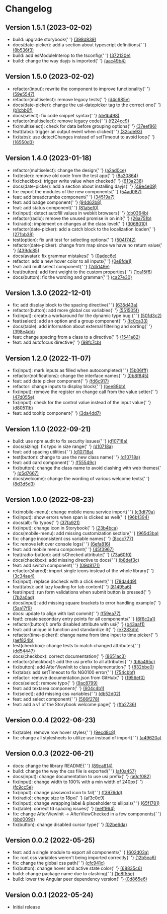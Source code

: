 
<Meta title="Changelog" />

<style>{`
  .title {
    color: #292729;
    font-size: 1.875rem;
    font-weight: 600;
    margin-bottom: 32px;
  }

  .sub-title {
    border: none;
    color: #292729;
    font-size: 1.5rem;
    font-weight: 600;
    margin-bottom: 8px;
  }

  .sub-title__date {
  color: #717073;
    font-size: 1.125rem;
  }

  .list {
    margin: 0;
  }

  .container {
    display: flex;
    flex-direction: column;
    gap: 24px;
  }

  .container__row {
    display: flex;
    flex-direction: column;
    margin-bottom: 32px;
  }

  @media only screen and (max-width: 767px) {
    .container__row {
      flex-direction: column;
    }
  }
`}</style>

<h1 className="title">
  Changelog
</h1>

<div className="container">
  <div className="container__row">
    <h2 className="sub-title">
      Version 1.5.1 <span className="sub-title__date">(2023-02-02)</span>
    </h2>
    <ul className="list">
      <li>build: upgrade storybook{' '}
        <a href="https://github.com/ungerboecksoftware/campfire-design-system/commit/398d83936ca65a3722b6d46ba3b90430d799cfe2" target="_blank">
          (398d839)
        </a>
      </li>
      <li>docs(date-picker): add a section about typescript definitions{' '}
        <a href="https://github.com/ungerboecksoftware/campfire-design-system/commit/8b536f30e353e7e4a0ce62344b71af54d83b9de9" target="_blank">
          (8b536f3)
        </a>
      </li>
      <li>build: add esModuleInterop to the tsconfig{' '}
        <a href="https://github.com/ungerboecksoftware/campfire-design-system/commit/372120e2a486ec5023138e359323386314c15ad9" target="_blank">
          (372120e)
        </a>
      </li>
      <li>build: change the way dayjs is imported{' '}
        <a href="https://github.com/ungerboecksoftware/campfire-design-system/commit/aac49b4458287fc0cba48873fa91039ed577d71a" target="_blank">
          (aac49b4)
        </a>
      </li>
    </ul>
  </div>

  <div className="container__row">
    <h2 className="sub-title">
      Version 1.5.0 <span className="sub-title__date">(2023-02-02)</span>
    </h2>
    <ul className="list">
      <li>refactor(input): rewrite the component to improve functionality{' '}
        <a href="https://github.com/ungerboecksoftware/campfire-design-system/commit/59e5547a6394ad021975d63fd969eded02a9a5a1" target="_blank">
          (59e5547)
        </a>
      </li>
      <li>refactor(multiselect): remove legacy tests{' '}
        <a href="https://github.com/ungerboecksoftware/campfire-design-system/commit/d4c685e231759f413c4bb65e23dfa9894ab2573f" target="_blank">
          (d4c685e)
        </a>
      </li>
      <li>docs(date-picker): change the usi-datepicker tag to the correct one{' '}
        <a href="https://github.com/ungerboecksoftware/campfire-design-system/commit/b1cbb6fbb9f3828df5cfbffae162982891f2f374" target="_blank">
          (b1cbb6f)
        </a>
      </li>
      <li>docs(select): fix code snippet syntax{' '}
        <a href="https://github.com/ungerboecksoftware/campfire-design-system/commit/de1b4986cb46d1da70cf24646182998be8f31f63" target="_blank">
          (de1b498)
        </a>
      </li>
      <li>refactor(multiselect): remove legacy code{' '}
        <a href="https://github.com/ungerboecksoftware/campfire-design-system/commit/f224cc99462775b05c830d568de254d1d2e53b8e" target="_blank">
          (f224cc9)
        </a>
      </li>
      <li>fix(multiselect): check for data before grouping options{' '}
        <a href="https://github.com/ungerboecksoftware/campfire-design-system/commit/37eef86536d919697116cb57692b996487db73f5" target="_blank">
          (37eef86)
        </a>
      </li>
      <li>feat(tabs): trigger an output event when clicked{' '}
        <a href="https://github.com/ungerboecksoftware/campfire-design-system/commit/32cde938a4226d816d79808d95ed6331bcc373d7" target="_blank">
          (32cde93)
        </a>
      </li>
      <li>fix(tabs): use detectChanges instead of setTimeout to avoid loop{' '}
        <a href="https://github.com/ungerboecksoftware/campfire-design-system/commit/16550d33f4fc2386c5293cfb11ed6d4f75d82e20" target="_blank">
          (16550d3)
        </a>
      </li>
    </ul>
  </div>

  <div className="container__row">
    <h2 className="sub-title">
      Version 1.4.0 <span className="sub-title__date">(2023-01-18)</span>
    </h2>
    <ul className="list">
      <li>refactor(multiselect): change the design{' '}
        <a href="https://github.com/ungerboecksoftware/campfire-design-system/commit/a2ad0ceb18425e8cb625924fa067fe9f733fac3c" target="_blank">
          (a2ad0ce)
        </a>
      </li>
      <li>fix(tester): remove old code from the test app{' '}
        <a href="https://github.com/ungerboecksoftware/campfire-design-system/commit/8a20864819efcc4d49a19add9c1d67deada3b9cc" target="_blank">
          (8a20864)
        </a>
      </li>
      <li>fix(checkbox): trigger write value when checked{' '}
        <a href="https://github.com/ungerboecksoftware/campfire-design-system/commit/613a238e8c9aa42ae47bd46470e2b0222448b532" target="_blank">
          (613a238)
        </a>
      </li>
      <li>docs(date-picker): add a section about installing dayjs{' '}
        <a href="https://github.com/ungerboecksoftware/campfire-design-system/commit/49e4e09f6ed42a3746fadc03e42d499f88b7962b" target="_blank">
          (49e4e09)
        </a>
      </li>
      <li>fix: export the modules of the new components{' '}
        <a href="https://github.com/ungerboecksoftware/campfire-design-system/commit/54ad0878d126b0fd72739d8e86748b9ef58703ea" target="_blank">
          (54ad087)
        </a>
      </li>
      <li>feat: add breadcrumbs component{' '}
        <a href="https://github.com/ungerboecksoftware/campfire-design-system/commit/34519a7421f191df4b604269674afb393c922e6f" target="_blank">
          (34519a7)
        </a>
      </li>
      <li>feat: add badge component{' '}
        <a href="https://github.com/ungerboecksoftware/campfire-design-system/commit/94d62b81787a51ceaa78c982be6625237e9224bc" target="_blank">
          (94d62b8)
        </a>
      </li>
      <li>feat: add status component{' '}
        <a href="https://github.com/ungerboecksoftware/campfire-design-system/commit/81a5ef01d01398b39c4b25c23e9c3c6c2df3d3d8" target="_blank">
          (81a5ef0)
        </a>
      </li>
      <li>fix(input): detect autofill values in webkit browsers{' '}
        <a href="https://github.com/ungerboecksoftware/campfire-design-system/commit/cb0364b6caef5a4a2c301cd14119a2e37ca81786" target="_blank">
          (cb0364b)
        </a>
      </li>
      <li>refactor(radio): remove the unused promise in on init{' '}
        <a href="https://github.com/ungerboecksoftware/campfire-design-system/commit/26a751b625812fb0c6582539b0aef2a4c0a88650" target="_blank">
          (26a751b)
          </a>
      </li>
      <li>fix(radio): implement on changes at the class level{' '}
        <a href="hhttps://github.com/ungerboecksoftware/campfire-design-system/commit/306801058ac9c844e5195cedfc100e1540c0a574" target="_blank">
          (3068010)
        </a>
      </li>
      <li>refactor(date-picker): add a catch block to the localization loader{' '}
        <a href="https://github.com/ungerboecksoftware/campfire-design-system/commit/271bb380ac120c91fc03abc1a05f9e54661c50cc" target="_blank">
          (271bb38)
        </a>
      </li>
      <li>test(option): fix unit test for selecting options{' '}
        <a href="https://github.com/ungerboecksoftware/campfire-design-system/commit/504f742f718edd105e41bc4308f7e271454ac2ba" target="_blank">
          (504f742)
        </a>
      </li>
      <li>refactor(date-picker): change from map since we have no return value{' '}
        <a href="https://github.com/ungerboecksoftware/campfire-design-system/commit/439dc857f9c460fc74eb5ac85f9f4fbae5b06b45" target="_blank">
          (439dc85)
        </a>
      </li>
      <li>docs(avatar): fix grammar mistakes{' '}
        <a href="https://github.com/ungerboecksoftware/campfire-design-system/commit/0adec6ede8c0911b94f06874f0508fdcc7b042aa" target="_blank">
          (0adec6e)
        </a>
      </li>
      <li>refactor: add a new hover color to all inputs{' '}
        <a href="https://github.com/ungerboecksoftware/campfire-design-system/commit/0e8fde1ccfdbbb8203c1a31f43f264f886446198" target="_blank">
          (0e8fde1)
        </a>
      </li>
      <li>feat: add multiselect component{' '}
        <a href="https://github.com/ungerboecksoftware/campfire-design-system/commit/2d5149e1d575c2aa80a3531bb064e4231ee307cd" target="_blank">
          (2d5149e)
        </a>
      </li>
      <li>feat(button): add font weight to the custom properties{' '}
        <a href="https://github.com/ungerboecksoftware/campfire-design-system/commit/1ca15f6599ed3496dd31aaaf28632ef90b24f657" target="_blank">
          (1ca15f6)
        </a>
      </li>
      <li>docs(button): fix the wording and grammar{' '}
        <a href="https://github.com/ungerboecksoftware/campfire-design-system/commit/ca27e30969bc0830441ad6e5a5c0cee912027b2c" target="_blank">
          (ca27e30)
        </a>
      </li>
    </ul>
  </div>

  <div className="container__row">
    <h2 className="sub-title">
      Version 1.3.0 <span className="sub-title__date">(2022-12-01)</span>
    </h2>
    <ul className="list">
      <li>
        fix: add display block to the spacing directive{' '}
        <a href="https://github.com/ungerboecksoftware/campfire-design-system/commit/635d43ad26bd92fc3e2a32fad674e042d07eaa16" target="_blank">
          (635d43a)
        </a>
      </li>
      <li>
        refactor(button): add more global css variables{' '}
        <a href="https://github.com/ungerboecksoftware/campfire-design-system/commit/551505f20431300f6487cc44d6a114e4cdee1b7c" target="_blank">
          (551505f)
        </a>
      </li>
      <li>
        fix(input): create a workaround for the dynamic type bug {' '}
        <a href="https://github.com/ungerboecksoftware/campfire-design-system/commit/501d3c28cb15d7e9a22a569b249b807e463185c5" target="_blank">
          (501d3c2)
        </a>
      </li>
      <li>
        feat(select): add an option and a group component{' '}
        <a href="https://github.com/ungerboecksoftware/campfire-design-system/commit/fc0ca337a56f48662101b1a41f4b67de56b91020" target="_blank">
          (fc0ca33)
        </a>
      </li>
      <li>
        docs(table): add information about external filtering and sorting{' '}
        <a href="https://github.com/ungerboecksoftware/campfire-design-system/commit/398e4dd6199963460f5c50b73d5f3dff805495d0" target="_blank">
          (398e4dd)
        </a>
      </li>
      <li>
        feat: change spacing from a class to a directive{' '}
        <a href="https://github.com/ungerboecksoftware/campfire-design-system/commit/1541a82f7de7228723dc9e809fd9f4ac32296015" target="_blank">
          (1541a82)
        </a>
      </li>
      <li>
        feat: add autofocus directive{' '}
        <a href="https://github.com/ungerboecksoftware/campfire-design-system/commit/98fc7cb4334bbfd6f3a98da843dd7975db6d1121" target="_blank">
          (98fc7cb)
        </a>
      </li>
    </ul>
  </div>

  <div className="container__row">
    <h2 className="sub-title">
      Version 1.2.0 <span className="sub-title__date">(2022-11-07)</span>
    </h2>
    <ul className="list">
      <li>
        fix(input): mark inputs as filled when autocompleted{' '}
        <a href="https://github.com/ungerboecksoftware/campfire-design-system/commit/5b06fff493e06c4721c4f88b257e623db8ca8c80" target="_blank">
          (5b06fff)
        </a>
      </li>
      <li>
        refactor(notifications): change the interface names{' '}
        <a href="https://github.com/ungerboecksoftware/campfire-design-system/commit/0b8f845943589206179ed60d56774d57f24caeda" target="_blank">
          (0b8f845)
        </a>
      </li>
      <li>
        feat: add date picker component{' '}
        <a href="https://github.com/ungerboecksoftware/campfire-design-system/commit/fd6c91734c8472798c3c9ee3864656c0f7fa06f5" target="_blank">
          (fd6c917)
        </a>
      </li>
      <li>
        refactor: change inputs to display block{' '}
        <a href="https://github.com/ungerboecksoftware/campfire-design-system/commit/bee88bbd28cd03ed84398ef0cd326e42a61acf13" target="_blank">
          (bee88bb)
        </a>
      </li>
      <li>
        fix(input): remove the register on change call from the value setter{' '}
        <a href="https://github.com/ungerboecksoftware/campfire-design-system/commit/47d055e245f6c650d2873354d44793199abb40a5" target="_blank">
          (47d055e)
        </a>
      </li>
      <li>
        fix(input): check for the control value instead of the input value{' '}
        <a href="https://github.com/ungerboecksoftware/campfire-design-system/commit/d80511b5b77c272a1389e7886039baf7dd6a9574" target="_blank">
          (d80511b)
        </a>
      </li>
      <li>
        feat: add tooltip component{' '}
        <a href="https://github.com/ungerboecksoftware/campfire-design-system/commit/3da4dd7f0470e6e2bc4520a2d2ebc1d80b07a000" target="_blank">
          (3da4dd7)
        </a>
      </li>
    </ul>
  </div>

  <div className="container__row">
    <h2 className="sub-title">
      Version 1.1.0 <span className="sub-title__date">(2022-09-21)</span>
    </h2>
    <ul className="list">
      <li>
        build: use npm audit to fix security issues{' '}
        <a href="https://github.com/ungerboecksoftware/campfire-design-system/commit/d10718a1806c1668dbde00fda4de7f0caf689bb3" target="_blank">
          (d10718a)
        </a>
      </li>
      <li>
        docs(sizing): fix typo in size range{' '}
        <a href="https://github.com/ungerboecksoftware/campfire-design-system/commit/d10718a1806c1668dbde00fda4de7f0caf689bb3" target="_blank">
          (d10718a)
        </a>
      </li>
      <li>
        feat: add spacing utilities{' '}
        <a href="https://github.com/ungerboecksoftware/campfire-design-system/commit/d10718a1806c1668dbde00fda4de7f0caf689bb3" target="_blank">
          (d10718a)
        </a>
      </li>
      <li>
        test(button): change to use the new class name{' '}
        <a href="https://github.com/ungerboecksoftware/campfire-design-system/commit/d10718a1806c1668dbde00fda4de7f0caf689bb3" target="_blank">
          (d10718a)
        </a>
      </li>
      <li>
        feat: add card component{' '}
        <a href="https://github.com/ungerboecksoftware/campfire-design-system/commit/f55549c2a13e8be988f520d0a9dba14c5ef1a012" target="_blank">
          (f55549c)
        </a>
      </li>
      <li>
        fix(button): change the class name to avoid clashing with web themes{' '}
        <a href="https://github.com/ungerboecksoftware/campfire-design-system/commit/d5d7667a1fa49734d6ba1b30155db3ae20c0f551" target="_blank">
          (d5d7667)
        </a>
      </li>
      <li>
        docs(welcome): change the wording of various welcome texts{' '}
        <a href="https://github.com/ungerboecksoftware/campfire-design-system/commit/8d3d5d341926dde65b2999153ff7da7271d80787" target="_blank">
          (8d3d5d3)
        </a>
      </li>
    </ul>
  </div>

  <div className="container__row">
    <h2 className="sub-title">
      Version 1.0.0 <span className="sub-title__date">(2022-08-23)</span>
    </h2>
    <ul className="list">
      <li>
        fix(mobile-menu): change mobile menu service import{' '}
        <a href="https://github.com/ungerboecksoftware/campfire-design-system/commit/c3df79ada74e561c0974368500ef34000fa75df5" target="_blank">
          (c3df79a)
        </a>
      </li>
      <li>
        fix(input): show errors when span is clicked as well{' '}
        <a href="https://github.com/ungerboecksoftware/campfire-design-system/commit/96b1394b059d5f22f8513ff872e850958fe65bd8" target="_blank">
          (96b1394)
        </a>
      </li>
      <li>
        docs(all): fix typos{' '}
        <a href="https://github.com/ungerboecksoftware/campfire-design-system/commit/37fa921e16034180e7e28fc5e28d0d07449848d6" target="_blank">
          (37fa921)
        </a>
      </li>
      <li>
        fix(input): change icon in Storybook{' '}
        <a href="https://github.com/ungerboecksoftware/campfire-design-system/commit/23b4bca150ba14aaa188a929648cc2aa034de96a" target="_blank">
          (23b4bca)
        </a>
      </li>
      <li>
        docs(mobile-menu): add missing customization section{' '}
        <a href="https://github.com/ungerboecksoftware/campfire-design-system/commit/965d3bacd4000384b35f77a583edb4c967855c27" target="_blank">
          (965d3ba)
        </a>
      </li>
      <li>
        fix: change inconsistent css variable names{' '}
        <a href="https://github.com/ungerboecksoftware/campfire-design-system/commit/8ccc77746fc6a8d3a9b449ccd74009314e7d4638" target="_blank">
          (8ccc777)
        </a>
      </li>
      <li>
        fix: remove left over console logs{' '}
        <a href="https://github.com/ungerboecksoftware/campfire-design-system/commit/6efa816c3abeacd1934336c1c26917c77cdd318c" target="_blank">
          (6efa816)
        </a>
      </li>
      <li>
        feat: add mobile menu component{' '}
        <a href="https://github.com/ungerboecksoftware/campfire-design-system/commit/45f39670d7bc2eab16ced805c0cf4ffb464a7c1e" target="_blank">
          (45f3967)
        </a>
      </li>
      <li>
        feat(radio-button): add isChecked attribute{' '}
        <a href="https://github.com/ungerboecksoftware/campfire-design-system/commit/73a60f0bdad6444c1d5084229b8ba80751b8a6cc" target="_blank">
          (73a60f0)
        </a>
      </li>
      <li>
        docs(checkbox): add missing directive to docs{' '}
        <a href="https://github.com/ungerboecksoftware/campfire-design-system/commit/b8def3c9bfa930b369dc113cde35e96e6ae8e557" target="_blank">
          (b8def3c)
        </a>
      </li>
      <li>
        feat: add switch component{' '}
        <a href="https://github.com/ungerboecksoftware/campfire-design-system/commit/09d817124125285ff25db0766016872a699b736d" target="_blank">
          (09d8171)
        </a>
      </li>
      <li>
        refactor(shared): import single icons instead of the whole library{' '}
        <a href="https://github.com/ungerboecksoftware/campfire-design-system/commit/3c34ae41de6c9b58a866c44084789a4d4a65ce7a" target="_blank">
          (3c34ae4)
        </a>
      </li>
      <li>
        fix(input): replace docheck with a click event{' '}
        <a href="https://github.com/ungerboecksoftware/campfire-design-system/commit/78da4d93dd9e88d6e01f9fb627d5e2e23ccce524" target="_blank">
          (78da4d9)
        </a>
      </li>
      <li>
        feat(tabs): add lazy loading for tab content{' '}
        <a href="https://github.com/ungerboecksoftware/campfire-design-system/commit/81495a67a779e5aa7384443f854a041fc4164da2" target="_blank">
          (81495a6)
        </a>
      </li>
      <li>
        feat(input): run form validations when submit button is pressed{' '}
        <a href="https://github.com/ungerboecksoftware/campfire-design-system/commit/7b2a0ad029500411f3902526debb8a4f4577f875" target="_blank">
          (7b2a0ad)
        </a>
      </li>
      <li>
        docs(input): add missing square brackets to error handling example{' '}
        <a href="https://github.com/ungerboecksoftware/campfire-design-system/commit/5aa17f903433ae41cbcf15d6c2fdddc2f798d822" target="_blank">
          (5aa17f9)
        </a>
      </li>
      <li>
        docs: update to align with last commit{' '}
        <a href="https://github.com/ungerboecksoftware/campfire-design-system/commit/f59ea77d637347901cf5693cc00d5065d7d1df77" target="_blank">
          (f59ea77)
        </a>
      </li>
      <li>
        feat!: create secondary entry points for all components{' '}
        <a href="https://github.com/ungerboecksoftware/campfire-design-system/commit/6f6c2a1b207f1869be5039770dc5b5c08f70365b" target="_blank">
          (6f6c2a1)
        </a>
      </li>
      <li>
        refactor(button)!: prefix disabled attribute with usi{' '}
        <a href="https://github.com/ungerboecksoftware/campfire-design-system/commit/b43aaf13852f077a8c1fc7687ab4fbd115b87963" target="_blank">
          (b43aaf1)
        </a>
      </li>
      <li>
        feat: add unique id function and standardize it{' '}
        <a href="https://github.com/ungerboecksoftware/campfire-design-system/commit/e7283db0920121f807fb8e3a8345245a2848546c" target="_blank">
          (e7283db)
        </a>
      </li>
      <li>
        refactor(time-picker)!: change name from time input to time picker{' '}
        <a href="https://github.com/ungerboecksoftware/campfire-design-system/commit/aef824b58165a2c03e367b975947857c396ed60f" target="_blank">
          (aef824b)
        </a>
      </li>
      <li>
        test(checkbox): change tests to match changed attributes{' '}
        <a href="https://github.com/ungerboecksoftware/campfire-design-system/commit/dd544471f44953c51d1859ab0663f8f1229a5eaa" target="_blank">
          (dd54447)
        </a>
      </li>
      <li>
        docs(checkbox): correct documentation{' '}
        <a href="https://github.com/ungerboecksoftware/campfire-design-system/commit/8651ac3210d1de3a40e1ba3e209bb692450dd8bb" target="_blank">
          (8651ac3)
        </a>
      </li>
      <li>
        refactor(checkbox)!: add the usi prefix to all attributes{' '}
        <a href="https://github.com/ungerboecksoftware/campfire-design-system/commit/b6a495ca37cfa67ac431ca4c7cd6cedbdfa095bd" target="_blank">
          (b6a495c)
        </a>
      </li>
      <li>
        fix(button): add AfterViewInit to class implementation{' '}
        <a href="https://github.com/ungerboecksoftware/campfire-design-system/commit/832bbe0726e8f8f1feb06c6c939d9eba8b09a90d" target="_blank">
          (832bbe0)
        </a>
      </li>
      <li>
        fix(tabs): add setTimeout to fix NG0100 error{' '}
        <a href="https://github.com/ungerboecksoftware/campfire-design-system/commit/754cbbfefa870fde5e8e4bbd3debd636b0395348" target="_blank">
          (754cbbf)
        </a>
      </li>
      <li>
        refactor: remove documentation.json from GitHub{' '}
        <a href="https://github.com/ungerboecksoftware/campfire-design-system/commit/1956ef08aa595f61cdb708692b04bdbddd82cb20" target="_blank">
          (1956ef0)
        </a>
      </li>
      <li>
        docs(select): remove typo{' '}
        <a href="https://github.com/ungerboecksoftware/campfire-design-system/commit/9ac879963e60f2c344f074492e783a0d122a1414" target="_blank">
          (9ac8799)
        </a>
      </li>
      <li>
        feat: add textarea component{' '}
        <a href="https://github.com/ungerboecksoftware/campfire-design-system/commit/604c4b170d70e6c95e5f2d8e37ad5d4802624c3a" target="_blank">
          (604c4b1)
        </a>
      </li>
      <li>
        fix(select): add missing css variables{' '}
        <a href="https://github.com/ungerboecksoftware/campfire-design-system/commit/db52d02b631618b1f12973dab505689dad308f9f" target="_blank">
          (db52d02)
        </a>
      </li>
      <li>
        feat: add select component{' '}
        <a href="https://github.com/ungerboecksoftware/campfire-design-system/commit/566f2786db616715a80a6325f50d35f7e333b7b2" target="_blank">
          (566f278)
        </a>
      </li>
      <li>
        feat: add a v1 of the Storybook welcome page{' '}
        <a href="https://github.com/ungerboecksoftware/campfire-design-system/commit/ffa27369e4feae5baa274ae8c68e9a50fbbf8c1c" target="_blank">
          (ffa2736)
        </a>
      </li>
    </ul>
  </div>

  <div className="container__row">
    <h2 className="sub-title">
      Version 0.0.4 <span className="sub-title__date">(2022-06-23)</span>
    </h2>
    <ul className="list">
      <li>
        fix(table): remove row hover styles{' '}
        <a href="https://github.com/ungerboecksoftware/campfire-design-system/commit/9ecd8c83a685ce82c9412f78eccf56c718d3b8f7" target="_blank">
          (9ecd8c8)
        </a>
      </li>
      <li>
        fix: change all stylesheets to utilize use instead of import{' '}
        <a href="https://github.com/ungerboecksoftware/campfire-design-system/commit/a49620aa47acaee68e593554ba934887ab9da59d" target="_blank">
          (a49620a)
        </a>
      </li>
    </ul>
  </div>

  <div className="container__row">
    <h2 className="sub-title">
      Version 0.0.3 <span className="sub-title__date">(2022-06-21)</span>
    </h2>
    <ul className="list">
      <li>
        docs: change the library README{' '}
        <a href="https://github.com/ungerboecksoftware/campfire-design-system/commit/89ca8144330056dfdd39b7b1f06cdae520586835" target="_blank">
          (89ca814)
        </a>
      </li>
      <li>
        build: change the way the css file is exported{' '}
        <a href="https://github.com/ungerboecksoftware/campfire-design-system/commit/af0a45757ba4a479c2b0c176286b1a99bce6ae70" target="_blank">
          (af0a457)
        </a>
      </li>
      <li>
        docs(input): change documentation to use usi prefix{' '}
        <a href="https://github.com/ungerboecksoftware/campfire-design-system/commit/a0cf0823f335ee07e8bee77379d3a91bd7615d8b" target="_blank">
          (a0cf082)
        </a>
      </li>
      <li>
        fix(input): change width to 100% with a min width of 240px{' '}
        <a href="https://github.com/ungerboecksoftware/campfire-design-system/commit/fc9cc5e317bc8eece8c5729b2c818ed94416b5d5" target="_blank">
          (fc9cc5e)
        </a>
      </li>
      <li>
        fix(input): change password icon to fal{' '}
        <a href="https://github.com/ungerboecksoftware/campfire-design-system/commit/f3976dd1da74f691cbad9e8ef9e5682a1921caeb" target="_blank">
          (f3976dd)
        </a>
      </li>
      <li>
        fix(radio): change size to 18px{' '}
        <a href="https://github.com/ungerboecksoftware/campfire-design-system/commit/af3c0c9408e948eed6e1eb8cc81652070437e242" target="_blank">
          (af3c0c9)
        </a>
      </li>
      <li>
        fix(input): change wrapping label & placeholder to ellipsis{' '}
        <a href="https://github.com/ungerboecksoftware/campfire-design-system/commit/65f1781b5ee8c896532bf560975142ed789955dc" target="_blank">
          (65f1781)
        </a>
      </li>
      <li>
        fix(table): correct td spacing issues{' '}
        <a href="https://github.com/ungerboecksoftware/campfire-design-system/commit/eeff9647e5ab2aed062db8b5dc35c04bf865c8f9" target="_blank">
          (eeff964)
        </a>
      </li>
      <li>
        fix: change AfterViewInit -> AfterViewChecked in a few components{' '}
        <a href="https://github.com/ungerboecksoftware/campfire-design-system/commit/bbd009d014250bed7cb6fc427645ad41729bebf1" target="_blank">
          (bbd009d)
        </a>
      </li>
      <li>
        fix(button): change disabled cursor type{' '}
        <a href="https://github.com/ungerboecksoftware/campfire-design-system/commit/02be6da8d11576351b6ca26d13be6c7440164d19" target="_blank">
          (02be6da)
        </a>
      </li>
    </ul>
  </div>

  <div className="container__row">
    <h2 className="sub-title">
      Version 0.0.2 <span className="sub-title__date">(2022-05-25)</span>
    </h2>
    <ul className="list">
      <li>
        feat: add a single module to export all components{' '}
        <a href="https://github.com/ungerboecksoftware/campfire-design-system/commit/602d03a008022312c9a2b129afcfea136754e691" target="_blank">
          (602d03a)
        </a>
      </li>
      <li>
        fix: root css variables weren't being imported correctly{' '}
        <a href="https://github.com/ungerboecksoftware/campfire-design-system/commit/12b5ea6f356940a995d63e60dfc5e01327556928" target="_blank">
          (12b5ea6)
        </a>
      </li>
      <li>
        fix: change the global css path{' '}
        <a href="https://github.com/ungerboecksoftware/campfire-design-system/commit/cfc941c77abc641b0daf7f77d314232be8342966" target="_blank">
          (cfc941c)
        </a>
      </li>
      <li>
        fix(button): change hover and active state color{' '}
        <a href="https://github.com/ungerboecksoftware/campfire-design-system/commit/68835c64547e70612fbae6aa06f4ef9df355a496" target="_blank">
          (68835c6)
        </a>
      </li>
      <li>
        build: change package name due to clashing{' '}
        <a href="https://github.com/ungerboecksoftware/campfire-design-system/commit/1e8f55e7a2039aea0c0dd74fbc7caeac63b2f3f7" target="_blank">
          (1e8f55e)
        </a>
      </li>
      <li>
        build: lower the Angular peer dependency version{' '}
        <a href="https://github.com/ungerboecksoftware/campfire-design-system/commit/0d865e671a23643169a7bc5e24642a257b4d6971" target="_blank">
          (0d865e6)
        </a>
      </li>
    </ul>
  </div>

  <div className="container__row">
    <h2 className="sub-title">
      Version 0.0.1 <span className="sub-title__date">(2022-05-24)</span>
    </h2>
    <ul className="list">
      <li>Initial release</li>
    </ul>
  </div>
</div>
